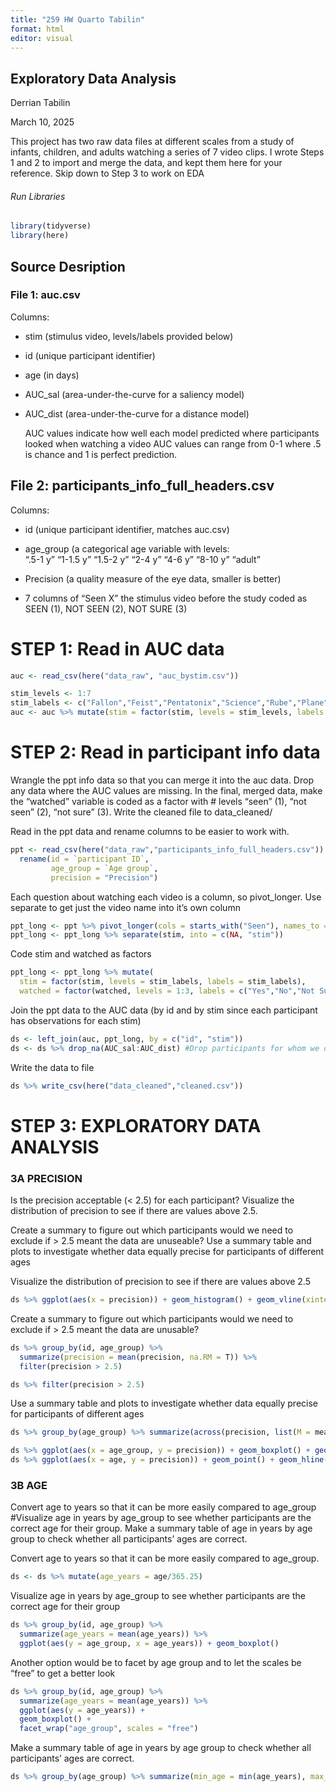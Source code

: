 ```yaml
---
title: "259 HW Quarto Tabilin"
format: html
editor: visual
---
```


## Exploratory Data Analysis

Derrian Tabilin

March 10, 2025

This project has two raw data files at different scales from a study of infants, children, and adults watching a series of 7 video clips. I wrote Steps 1 and 2 to import and merge the data, and kept them here for your reference. Skip down to Step 3 to work on EDA

###### Run Libraries

```r
library(tidyverse)
library(here)
```

## Source Desription

### File 1: auc.csv

Columns:

-   stim (stimulus video, levels/labels provided below)

-   id (unique participant identifier)

-   age (in days)

-   AUC_sal (area-under-the-curve for a saliency model)

-   AUC_dist (area-under-the-curve for a distance model)

    AUC values indicate how well each model predicted where participants looked when watching a video AUC values can range from 0-1 where .5 is chance and 1 is perfect prediction.

## File 2: participants_info_full_headers.csv

Columns:

-   id (unique participant identifier, matches auc.csv)

-   age_group (a categorical age variable with levels:\
    ".5-1 y" "1-1.5 y" "1.5-2 y" "2-4 y" "4-6 y" "8-10 y" "adult"

-   Precision (a quality measure of the eye data, smaller is better)

-   7 columns of "Seen X" the stimulus video before the study coded as\
    SEEN (1), NOT SEEN (2), NOT SURE (3)

# STEP 1: Read in AUC data

```r
auc <- read_csv(here("data_raw", "auc_bystim.csv"))

stim_levels <- 1:7
stim_labels <- c("Fallon","Feist","Pentatonix","Science","Rube","Plane","Dogs")
auc <- auc %>% mutate(stim = factor(stim, levels = stim_levels, labels = stim_labels))
```

# STEP 2: Read in participant info data

Wrangle the ppt info data so that you can merge it into the auc data. Drop any data where the AUC values are missing. In the final, merged data, make the "watched" variable is coded as a factor with \# levels "seen" (1), "not seen" (2), "not sure" (3). Write the cleaned file to data_cleaned/

Read in the ppt data and rename columns to be easier to work with.

```r
ppt <- read_csv(here("data_raw","participants_info_full_headers.csv")) %>% 
  rename(id = `participant ID`,
         age_group = `Age group`,
         precision = "Precision")
```

Each question about watching each video is a column, so pivot_longer. Use separate to get just the video name into it's own column

```r
ppt_long <- ppt %>% pivot_longer(cols = starts_with("Seen"), names_to = "stim", values_to = "watched")
ppt_long <- ppt_long %>% separate(stim, into = c(NA, "stim"))
```

Code stim and watched as factors

```r
ppt_long <- ppt_long %>% mutate(
  stim = factor(stim, levels = stim_labels, labels = stim_labels),
  watched = factor(watched, levels = 1:3, labels = c("Yes","No","Not Sure")))
```

Join the ppt data to the AUC data (by id and by stim since each participant has observations for each stim)

```r
ds <- left_join(auc, ppt_long, by = c("id", "stim"))
ds <- ds %>% drop_na(AUC_sal:AUC_dist) #Drop participants for whom we don't have data for the DV
```

Write the data to file

```r
ds %>% write_csv(here("data_cleaned","cleaned.csv"))
```

# STEP 3: EXPLORATORY DATA ANALYSIS

### 3A PRECISION

Is the precision acceptable (\< 2.5) for each participant? Visualize the distribution of precision to see if there are values above 2.5.

Create a summary to figure out which participants would we need to exclude if \> 2.5 meant the data are unuseable? Use a summary table and plots to investigate whether data equally precise for participants of different ages

Visualize the distribution of precision to see if there are values above 2.5

```r
ds %>% ggplot(aes(x = precision)) + geom_histogram() + geom_vline(xintercept = 2.5)
```

Create a summary to figure out which participants would we need to exclude if \> 2.5 meant the data are unusable?

```r
ds %>% group_by(id, age_group) %>% 
  summarize(precision = mean(precision, na.RM = T)) %>% 
  filter(precision > 2.5)

ds %>% filter(precision > 2.5)
```

Use a summary table and plots to investigate whether data equally precise for participants of different ages

```r
ds %>% group_by(age_group) %>% summarize(across(precision, list(M = mean, MIN = min, MAX = max)))

ds %>% ggplot(aes(x = age_group, y = precision)) + geom_boxplot() + geom_hline(yintercept = 2.5)
ds %>% ggplot(aes(x = age, y = precision)) + geom_point() + geom_hline(yintercept = 2.5)
```

### 3B AGE

Convert age to years so that it can be more easily compared to age_group #Visualize age in years by age_group to see whether participants are the correct age for their group. Make a summary table of age in years by age group to check whether all participants' ages are correct.

Convert age to years so that it can be more easily compared to age_group.

```r
ds <- ds %>% mutate(age_years = age/365.25)
```

Visualize age in years by age_group to see whether participants are the correct age for their group

```r
ds %>% group_by(id, age_group) %>% 
  summarize(age_years = mean(age_years)) %>% 
  ggplot(aes(y = age_group, x = age_years)) + geom_boxplot()
```

Another option would be to facet by age group and to let the scales be "free" to get a better look

```r
ds %>% group_by(id, age_group) %>% 
  summarize(age_years = mean(age_years)) %>% 
  ggplot(aes(y = age_years)) + 
  geom_boxplot() + 
  facet_wrap("age_group", scales = "free")
```

Make a summary table of age in years by age group to check whether all participants' ages are correct.

```r
ds %>% group_by(age_group) %>% summarize(min_age = min(age_years), max_age = max(age_years))
```
